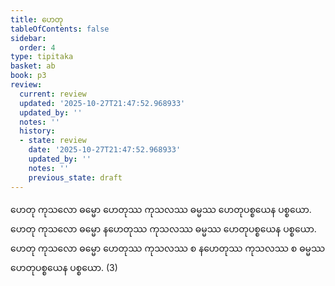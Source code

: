 ```yaml
---
title: ဟေတု
tableOfContents: false
sidebar:
  order: 4
type: tipitaka
basket: ab
book: p3
review:
  current: review
  updated: '2025-10-27T21:47:52.968933'
  updated_by: ''
  notes: ''
  history:
  - state: review
    date: '2025-10-27T21:47:52.968933'
    updated_by: ''
    notes: ''
    previous_state: draft
---
```



<ReviewStatus review={frontmatter.review} showDetails={true} />

<HypothesisAnnotation frontmatter={frontmatter} />

<DynamicBreadcrumb />

<Division number="12" book="p3" e="ch" v="39" p="197">

<Paragraph number="19" book="p3">
ဟေတု ကုသလော ဓမ္မော ဟေတုဿ ကုသလဿ ဓမ္မဿ ဟေတုပစ္စယေန ပစ္စယော. ဟေတု ကုသလော ဓမ္မော နဟေတုဿ ကုသလဿ ဓမ္မဿ ဟေတုပစ္စယေန ပစ္စယော. ဟေတု ကုသလော ဓမ္မော ဟေတုဿ ကုသလဿ စ နဟေတုဿ ကုသလဿ စ ဓမ္မဿ ဟေတုပစ္စယေန ပစ္စယော. (3)
</Paragraph>
</Division>